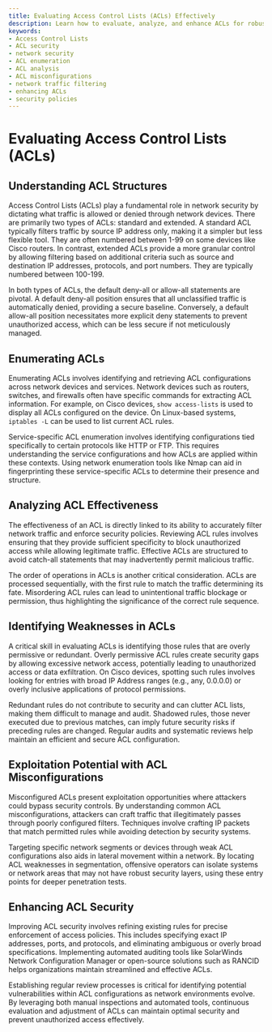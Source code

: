 ```yaml
---
title: Evaluating Access Control Lists (ACLs) Effectively
description: Learn how to evaluate, analyze, and enhance ACLs for robust network security.
keywords:
- Access Control Lists
- ACL security
- network security
- ACL enumeration
- ACL analysis
- ACL misconfigurations
- network traffic filtering
- enhancing ACLs
- security policies
---
```


# Evaluating Access Control Lists (ACLs)

## Understanding ACL Structures

Access Control Lists (ACLs) play a fundamental role in network security by dictating what traffic is allowed or denied through network devices. There are primarily two types of ACLs: standard and extended. A standard ACL typically filters traffic by source IP address only, making it a simpler but less flexible tool. They are often numbered between 1-99 on some devices like Cisco routers. In contrast, extended ACLs provide a more granular control by allowing filtering based on additional criteria such as source and destination IP addresses, protocols, and port numbers. They are typically numbered between 100-199.

In both types of ACLs, the default deny-all or allow-all statements are pivotal. A default deny-all position ensures that all unclassified traffic is automatically denied, providing a secure baseline. Conversely, a default allow-all position necessitates more explicit deny statements to prevent unauthorized access, which can be less secure if not meticulously managed.

## Enumerating ACLs

Enumerating ACLs involves identifying and retrieving ACL configurations across network devices and services. Network devices such as routers, switches, and firewalls often have specific commands for extracting ACL information. For example, on Cisco devices, `show access-lists` is used to display all ACLs configured on the device. On Linux-based systems, `iptables -L` can be used to list current ACL rules.

Service-specific ACL enumeration involves identifying configurations tied specifically to certain protocols like HTTP or FTP. This requires understanding the service configurations and how ACLs are applied within these contexts. Using network enumeration tools like Nmap can aid in fingerprinting these service-specific ACLs to determine their presence and structure.

## Analyzing ACL Effectiveness

The effectiveness of an ACL is directly linked to its ability to accurately filter network traffic and enforce security policies. Reviewing ACL rules involves ensuring that they provide sufficient specificity to block unauthorized access while allowing legitimate traffic. Effective ACLs are structured to avoid catch-all statements that may inadvertently permit malicious traffic.

The order of operations in ACLs is another critical consideration. ACLs are processed sequentially, with the first rule to match the traffic determining its fate. Misordering ACL rules can lead to unintentional traffic blockage or permission, thus highlighting the significance of the correct rule sequence.

## Identifying Weaknesses in ACLs

A critical skill in evaluating ACLs is identifying those rules that are overly permissive or redundant. Overly permissive ACL rules create security gaps by allowing excessive network access, potentially leading to unauthorized access or data exfiltration. On Cisco devices, spotting such rules involves looking for entries with broad IP Address ranges (e.g., any, 0.0.0.0) or overly inclusive applications of protocol permissions.

Redundant rules do not contribute to security and can clutter ACL lists, making them difficult to manage and audit. Shadowed rules, those never executed due to previous matches, can imply future security risks if preceding rules are changed. Regular audits and systematic reviews help maintain an efficient and secure ACL configuration.

## Exploitation Potential with ACL Misconfigurations

Misconfigured ACLs present exploitation opportunities where attackers could bypass security controls. By understanding common ACL misconfigurations, attackers can craft traffic that illegitimately passes through poorly configured filters. Techniques involve crafting IP packets that match permitted rules while avoiding detection by security systems.

Targeting specific network segments or devices through weak ACL configurations also aids in lateral movement within a network. By locating ACL weaknesses in segmentation, offensive operators can isolate systems or network areas that may not have robust security layers, using these entry points for deeper penetration tests.

## Enhancing ACL Security

Improving ACL security involves refining existing rules for precise enforcement of access policies. This includes specifying exact IP addresses, ports, and protocols, and eliminating ambiguous or overly broad specifications. Implementing automated auditing tools like SolarWinds Network Configuration Manager or open-source solutions such as RANCID helps organizations maintain streamlined and effective ACLs.

Establishing regular review processes is critical for identifying potential vulnerabilities within ACL configurations as network environments evolve. By leveraging both manual inspections and automated tools, continuous evaluation and adjustment of ACLs can maintain optimal security and prevent unauthorized access effectively.